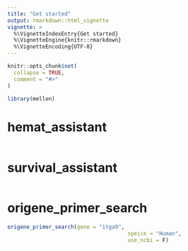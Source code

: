 ```yaml
---
title: "Get started"
output: rmarkdown::html_vignette
vignette: >
  %\VignetteIndexEntry{Get started}
  %\VignetteEngine{knitr::rmarkdown}
  %\VignetteEncoding{UTF-8}
---
```


```r
knitr::opts_chunk$set(
  collapse = TRUE,
  comment = "#>"
)
```

```r
library(mellon)
```

<!-- WARNING - This vignette is generated by {fusen} from dev/flat_first.Rmd: do not edit by hand -->


<!-- 
Run this 'development' chunk

Store every call to library() that you need to run chunks line by line, as in a classical Rmd for analysis
-->

<!--
# Description of your package

This will fill the description of your package.
Fill and run the content of this chunk, before anything else. 

Note: when you will use other flat templates, this part will be in a separate file. Do not be surprised!
--> 

# hemat_assistant
    
  
```r

```

  
  
# survival_assistant
    
  
```r

```

  
  
# origene_primer_search
    
  
```r
origene_primer_search(gene = "itga9",
                                      speice = "Human",
                                      use_ncbi = F)
```

  
  

<!-- 
- Verify your `"DESCRIPTION"` file has been updated
- Verify your function is in `"R/"` directory
- Verify your test is in `"tests/testthat/"` directory
- Verify this Rmd appears in `"vignettes/"` directory 
-->
